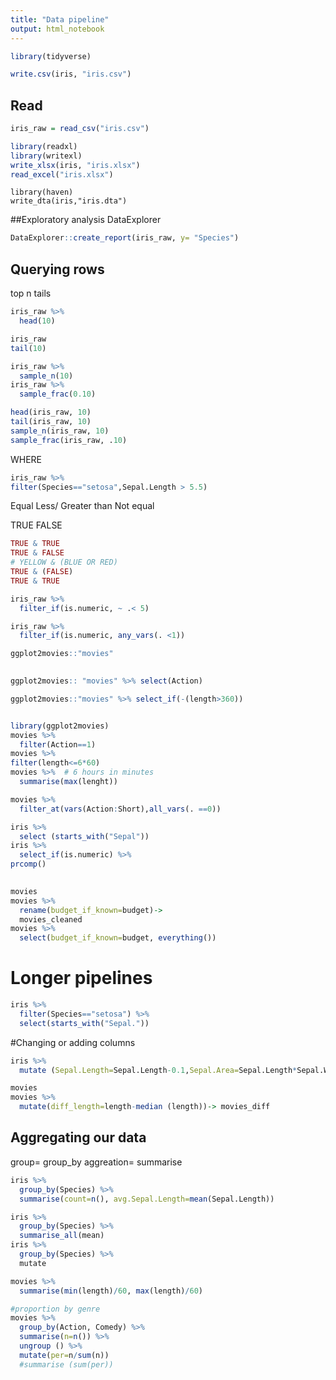 ```yaml
---
title: "Data pipeline"
output: html_notebook
---
```

```r
library(tidyverse)
```
```r
write.csv(iris, "iris.csv")
```
## Read
```r
iris_raw = read_csv("iris.csv")
```
```r
library(readxl)
library(writexl)
write_xlsx(iris, "iris.xlsx")
read_excel("iris.xlsx")
```

```{reval=FALSE}
library(haven)
write_dta(iris,"iris.dta")
```

##Exploratory analysis
DataExplorer 
```r
DataExplorer::create_report(iris_raw, y= "Species")
```

## Querying rows
top n tails
```r
iris_raw %>%
  head(10)

iris_raw
tail(10)

iris_raw %>% 
  sample_n(10)
iris_raw %>% 
  sample_frac(0.10)

head(iris_raw, 10)
tail(iris_raw, 10)
sample_n(iris_raw, 10)
sample_frac(iris_raw, .10)
```
WHERE
```r
iris_raw %>% 
filter(Species=="setosa",Sepal.Length > 5.5)
```
Equal
Less/ Greater than
Not equal

TRUE 
FALSE
```r
TRUE & TRUE
TRUE & FALSE
# YELLOW & (BLUE OR RED)
TRUE & (FALSE)
TRUE & TRUE
```
```r
iris_raw %>% 
  filter_if(is.numeric, ~ .< 5)
```
```r
iris_raw %>% 
  filter_if(is.numeric, any_vars(. <1))
```

```r
ggplot2movies::"movies" 
 
```
```r
ggplot2movies:: "movies" %>% select(Action)

```

```r
ggplot2movies::"movies" %>% select_if(-(length>360))



```

```r
library(ggplot2movies)
movies %>% 
  filter(Action==1)
movies %>% 
filter(length<=6*60) 
movies %>%  # 6 hours in minutes
  summarise(max(lenght))

movies %>% 
  filter_at(vars(Action:Short),all_vars(. ==0))

```

```r
iris %>% 
  select (starts_with("Sepal"))
iris %>% 
  select_if(is.numeric) %>% 
prcomp()
  
```
```r
movies
movies %>% 
  rename(budget_if_known=budget)-> 
  movies_cleaned
movies %>% 
  select(budget_if_known=budget, everything())
```
# Longer pipelines
```r
iris %>% 
  filter(Species=="setosa") %>% 
  select(starts_with("Sepal."))
```
#Changing or adding columns
```r
iris %>% 
  mutate (Sepal.Length=Sepal.Length-0.1,Sepal.Area=Sepal.Length*Sepal.Width, Species_trun= str_trunc(as.character(Species),3),Diff.Sepal. Lenght = (Sepal.Length-mean (Sepal.Length))mean(Sepal.Length))
```
```r
movies
movies %>% 
  mutate(diff_length=length-median (length))-> movies_diff

```
## Aggregating our data
group= group_by
aggreation= summarise
```r
iris %>% 
  group_by(Species) %>% 
  summarise(count=n(), avg.Sepal.Length=mean(Sepal.Length))

iris %>% 
  group_by(Species) %>% 
  summarise_all(mean)
iris %>% 
  group_by(Species) %>% 
  mutate
```

```r
movies %>% 
  summarise(min(length)/60, max(length)/60)

#proportion by genre
movies %>% 
  group_by(Action, Comedy) %>% 
  summarise(n=n()) %>% 
  ungroup () %>% 
  mutate(per=n/sum(n))
  #summarise (sum(per))

  
  
```












